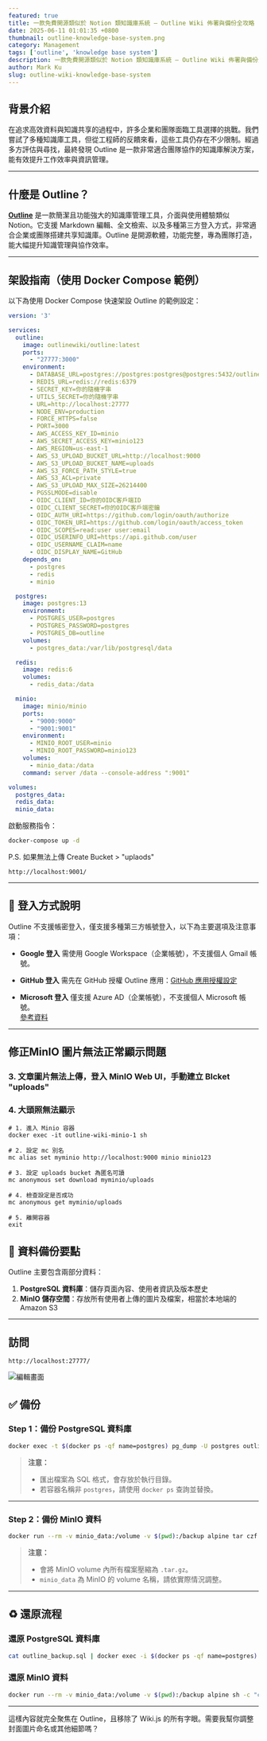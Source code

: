 ```yaml
---
featured: true
title: 一款免費開源類似於 Notion 類知識庫系統 — Outline Wiki 佈署與備份全攻略
date: 2025-06-11 01:01:35 +0800
thumbnail: outline-knowledge-base-system.png
category: Management
tags: ['outline', 'knowledge base system']
description: 一款免費開源類似於 Notion 類知識庫系統 — Outline Wiki 佈署與備份全攻略
author: Mark Ku
slug: outline-wiki-knowledge-base-system
---
```


## 背景介紹

在追求高效資料與知識共享的過程中，許多企業和團隊面臨工具選擇的挑戰。我們嘗試了多種知識庫工具，但從工程師的反饋來看，這些工具仍存在不少限制。經過多方評估與尋找，最終發現 Outline 是一款非常適合團隊協作的知識庫解決方案，能有效提升工作效率與資訊管理。

---

## 什麼是 Outline？

[**Outline**](https://www.getoutline.com/) 是一款簡潔且功能強大的知識庫管理工具，介面與使用體驗類似 Notion。它支援 Markdown 編輯、全文檢索、以及多種第三方登入方式，非常適合企業或團隊搭建共享知識庫。Outline 是開源軟體，功能完整，專為團隊打造，能大幅提升知識管理與協作效率。

---

## 架設指南（使用 Docker Compose 範例）

以下為使用 Docker Compose 快速架設 Outline 的範例設定：

```yaml
version: '3'

services:
  outline:
    image: outlinewiki/outline:latest
    ports:
      - "27777:3000"
    environment:
      - DATABASE_URL=postgres://postgres:postgres@postgres:5432/outline
      - REDIS_URL=redis://redis:6379
      - SECRET_KEY=你的隨機字串
      - UTILS_SECRET=你的隨機字串
      - URL=http://localhost:27777
      - NODE_ENV=production
      - FORCE_HTTPS=false
      - PORT=3000
      - AWS_ACCESS_KEY_ID=minio
      - AWS_SECRET_ACCESS_KEY=minio123
      - AWS_REGION=us-east-1
      - AWS_S3_UPLOAD_BUCKET_URL=http://localhost:9000
      - AWS_S3_UPLOAD_BUCKET_NAME=uploads
      - AWS_S3_FORCE_PATH_STYLE=true
      - AWS_S3_ACL=private
      - AWS_S3_UPLOAD_MAX_SIZE=26214400
      - PGSSLMODE=disable
      - OIDC_CLIENT_ID=你的OIDC客戶端ID
      - OIDC_CLIENT_SECRET=你的OIDC客戶端密鑰
      - OIDC_AUTH_URI=https://github.com/login/oauth/authorize
      - OIDC_TOKEN_URI=https://github.com/login/oauth/access_token
      - OIDC_SCOPES=read:user user:email
      - OIDC_USERINFO_URI=https://api.github.com/user
      - OIDC_USERNAME_CLAIM=name
      - OIDC_DISPLAY_NAME=GitHub
    depends_on:
      - postgres
      - redis
      - minio

  postgres:
    image: postgres:13
    environment:
      - POSTGRES_USER=postgres
      - POSTGRES_PASSWORD=postgres
      - POSTGRES_DB=outline
    volumes:
      - postgres_data:/var/lib/postgresql/data

  redis:
    image: redis:6
    volumes:
      - redis_data:/data

  minio:
    image: minio/minio
    ports:
      - "9000:9000"
      - "9001:9001"
    environment:
      - MINIO_ROOT_USER=minio
      - MINIO_ROOT_PASSWORD=minio123
    volumes:
      - minio_data:/data
    command: server /data --console-address ":9001"

volumes:
  postgres_data:
  redis_data:
  minio_data:
```

啟動服務指令：

```bash
docker-compose up -d
```

P.S. 如果無法上傳 Create Bucket > "uplaods"  

```
http://localhost:9001/
```

---

## 🚪 登入方式說明

Outline 不支援帳密登入，僅支援多種第三方帳號登入，以下為主要選項及注意事項：

* **Google 登入**
  需使用 Google Workspace（企業帳號），不支援個人 Gmail 帳號。

* **GitHub 登入**
  需先在 GitHub 授權 Outline 應用：[GitHub 應用授權設定](https://github.com/settings/applications/3037670)

* **Microsoft 登入**
  僅支援 Azure AD（企業帳號），不支援個人 Microsoft 帳號。  
  [參考資料](https://medium.com/chouhsiang/%E9%96%8B%E7%99%BC%E4%BB%8B%E6%8E%A5azure-ad-1-sso-86d90cdba13)

---

## 修正MinIO 圖片無法正常顯示問題
### 3. 文章圖片無法上傳，登入 MinIO Web UI，手動建立  Blcket "uploads"
### 4. 大頭照無法顯示
```
# 1. 進入 Minio 容器
docker exec -it outline-wiki-minio-1 sh

# 2. 設定 mc 別名
mc alias set myminio http://localhost:9000 minio minio123

# 3. 設定 uploads bucket 為匿名可讀
mc anonymous set download myminio/uploads

# 4. 檢查設定是否成功
mc anonymous get myminio/uploads

# 5. 離開容器
exit
```

## 💾 資料備份要點

Outline 主要包含兩部分資料：

1. **PostgreSQL 資料庫**：儲存頁面內容、使用者資訊及版本歷史
2. **MinIO 儲存空間**：存放所有使用者上傳的圖片及檔案，相當於本地端的 Amazon S3

---

## 訪問
```
http://localhost:27777/
```
![編輯畫面](screenshot.png)

## ✅ 備份

### Step 1：備份 PostgreSQL 資料庫

```bash
docker exec -t $(docker ps -qf name=postgres) pg_dump -U postgres outline > outline_backup.sql
```

> **注意：**
>
> * 匯出檔案為 SQL 格式，會存放於執行目錄。
> * 若容器名稱非 `postgres`，請使用 `docker ps` 查詢並替換。

---

### Step 2：備份 MinIO 資料

```bash
docker run --rm -v minio_data:/volume -v $(pwd):/backup alpine tar czf /backup/minio_backup.tar.gz -C /volume .
```

> **注意：**
>
> * 會將 MinIO volume 內所有檔案壓縮為 `.tar.gz`。
> * `minio_data` 為 MinIO 的 volume 名稱，請依實際情況調整。

---

## ♻️ 還原流程

### 還原 PostgreSQL 資料庫

```bash
cat outline_backup.sql | docker exec -i $(docker ps -qf name=postgres) psql -U postgres -d outline
```

### 還原 MinIO 資料

```bash
docker run --rm -v minio_data:/volume -v $(pwd):/backup alpine sh -c "cd /volume && tar xzf /backup/minio_backup.tar.gz"
```

---

這樣內容就完全聚焦在 Outline，且移除了 Wiki.js 的所有字眼。需要我幫你調整封面圖片命名或其他細節嗎？
